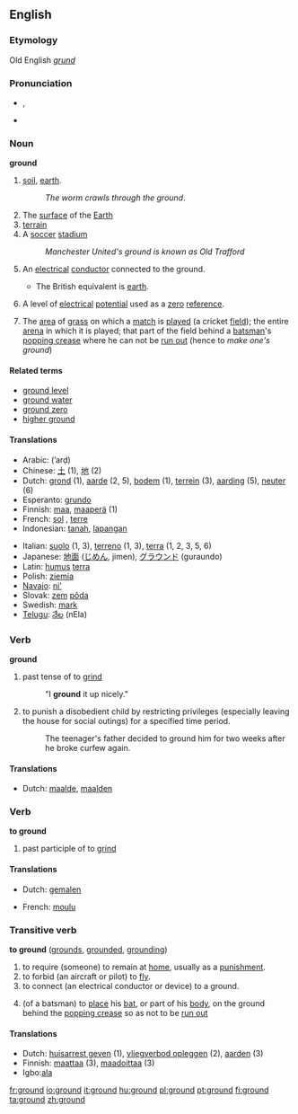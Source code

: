 ==English==

{{rank|followed|fear|evening|428|ground|understand|fine|law}}

===Etymology===
Old English ''[[grund]]''

===Pronunciation===
*{{IPA|/'gɹaʊnd/}}, {{SAMPA|/"graUnd/}}
*{{audio|en-us-ground.ogg|Audio (US)}}

===Noun===
'''ground'''  {{uncountable}}
#[[soil]], [[earth]].
#:''The worm crawls through the ground''.
#The [[surface]] of the [[Earth]]
#[[terrain]]
#A [[soccer]] [[stadium]]
#:''Manchester United's ground is known as Old Trafford''
#{{US}} An [[electrical]] [[conductor]] connected to the ground.  
#*The British equivalent is [[earth]].
#{{US}} A level of [[electrical]] [[potential]] used as a [[zero]] [[reference]].
#{{cricket}} The [[area]] of [[grass]] on which a [[match]] is [[played]] (a cricket [[field]]); the entire [[arena]] in which it is played; that part of the field behind a [[batsman]]'s [[popping crease]] where he can not be [[run out]] (hence to ''make one's ground'')

====Related terms====
*[[ground level]]
*[[ground water]]
*[[ground zero]]
*[[higher ground]]

====Translations====
{{rfc-trans}}
{{top}}
*Arabic: {{ARchar|[[ارض|أرض]]}} (’arḍ) {{f}}
*Chinese: [[土 ]] (1), [[地]] (2)
*Dutch: [[grond]] {{m}} (1), [[aarde]] {{f}} (2, 5), [[bodem]] {{m}} (1), [[terrein]] {{n}} (3), [[aarding]] {{f}} (5), [[neuter]] {{m}} (6)
*Esperanto: [[grundo]]
*Finnish: [[maa]], [[maaperä]] (1)
*French: [[sol]] {{m}}, [[terre]] {{f}}
*Indonesian: [[tanah]], [[lapang|lapangan]]
{{mid}}
*Italian: [[suolo]] {{m}} (1, 3), [[terreno]] {{m}} (1, 3), [[terra]] {{f}} (1, 2, 3, 5, 6)
*Japanese: [[地面]] ([[じめん]], jimen), [[グラウンド]] (guraundo)
*Latin: [[humus]] {{f}} [[terra]] {{f}}
*Polish: [[ziemia]] {{f}}
*[[Navajo]]: [[ni']]
*Slovak: [[zem]] [[pôda]]
*Swedish: [[mark]]
*[[Telugu]]: [[నేల]] (nEla)
{{bottom}}

===Verb===
'''ground'''
# past tense of to [[grind]]
#:"I '''ground''' it up nicely."
# to punish a disobedient child by restricting privileges (especially leaving the house for social outings) for a specified time period.
#: The teenager's father decided to ground him for two weeks after he broke curfew again.

====Translations====
*Dutch: [[maalde]], [[maalden]]

===Verb===
'''to ground'''
# past participle of to [[grind]]

====Translations====
{{top}}
*Dutch: [[gemalen]]
{{mid}}
*French: [[moulu]]
{{bottom}}

===Transitive verb===
'''to ground''' ([[grounds]], [[grounded]], [[grounding]])
# to require (someone) to remain at [[home]], usually as a [[punishment]].
# to forbid (an aircraft or pilot) to [[fly]].
# to connect (an electrical conductor or device) to a ground.
#{{cricket}} (of a batsman) to [[place]] his [[bat]], or part of his [[body]], on the ground behind the [[popping crease]] so as not to be [[run out]]

====Translations====
{{top}}
*Dutch: [[huisarrest geven]] (1), [[vliegverbod opleggen]] (2), [[aarden]] (3)
*Finnish: [[maattaa]] (3), [[maadoittaa]] (3)
*Igbo:[[ala]]
{{mid}}
{{bottom}}

[[fr:ground]]
[[io:ground]]
[[it:ground]]
[[hu:ground]]
[[pl:ground]]
[[pt:ground]]
[[fi:ground]]
[[ta:ground]]
[[zh:ground]]
